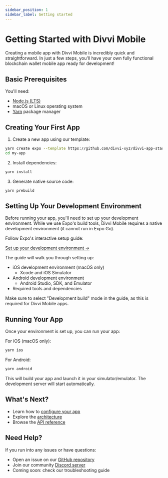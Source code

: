 ```yaml
---
sidebar_position: 1
sidebar_label: Getting started
---
```


# Getting Started with Divvi Mobile

Creating a mobile app with Divvi Mobile is incredibly quick and straightforward. In just a few steps, you'll have your own fully functional blockchain wallet mobile app ready for development!

## Basic Prerequisites

You'll need:

- [Node.js (LTS)](https://nodejs.org/en/)
- macOS or Linux operating system
- [Yarn](https://yarnpkg.com/getting-started/install) package manager

## Creating Your First App

1. Create a new app using our template:

```bash
yarn create expo --template https://github.com/divvi-xyz/divvi-app-starter my-app
cd my-app
```

2. Install dependencies:

```bash
yarn install
```

3. Generate native source code:

```bash
yarn prebuild
```

## Setting Up Your Development Environment

Before running your app, you'll need to set up your development environment. While we use Expo's build tools, Divvi Mobile requires a native development environment (it cannot run in Expo Go).

Follow Expo's interactive setup guide:

[Set up your development environment →](https://docs.expo.dev/get-started/set-up-your-environment/?mode=development-build)

The guide will walk you through setting up:

- iOS development environment (macOS only)
  - Xcode and iOS Simulator
- Android development environment
  - Android Studio, SDK, and Emulator
- Required tools and dependencies

Make sure to select "Development build" mode in the guide, as this is required for Divvi Mobile apps.

## Running Your App

Once your environment is set up, you can run your app:

For iOS (macOS only):

```bash
yarn ios
```

For Android:

```bash
yarn android
```

This will build your app and launch it in your simulator/emulator. The development server will start automatically.

## What's Next?

- Learn how to [configure your app](configuration.md)
- Explore the [architecture](architecture.md)
- Browse the [API reference](reference)

## Need Help?

If you run into any issues or have questions:

- Open an issue on our [GitHub repository](https://github.com/divvi-xyz/divvi-mobile)
- Join our community [Discord server](https://discord.com/invite/EaxZDhMuDn)
- Coming soon: check our troubleshooting guide
